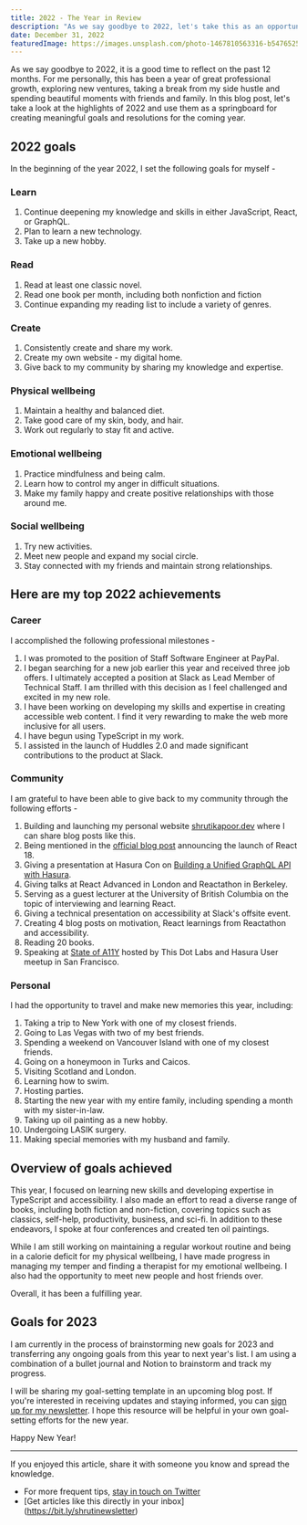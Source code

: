 ```yaml
---
title: 2022 - The Year in Review
description: "As we say goodbye to 2022, let's take this as an opportunity to reflect on the past 12 months. For me personally, this has been a year of great professional growth, exploring new ventures, taking a break from my side-hustle and spending beautiful moments with friends and family."
date: December 31, 2022
featuredImage: https://images.unsplash.com/photo-1467810563316-b5476525c0f9?ixlib=rb-4.0.3&ixid=MnwxMjA3fDB8MHxwaG90by1wYWdlfHx8fGVufDB8fHx8&auto=format&fit=crop&w=2338&q=80
---
```


As we say goodbye to 2022, it is a good time to reflect on the past 12 months. For me personally, this has been a year of great professional growth, exploring new ventures, taking a break from my side hustle and spending beautiful moments with friends and family. In this blog post, let's take a look at the highlights of 2022 and use them as a springboard for creating meaningful goals and resolutions for the coming year.

## 2022 goals

In the beginning of the year 2022, I set the following goals for myself -

### Learn

1. Continue deepening my knowledge and skills in either JavaScript, React, or GraphQL.
2. Plan to learn a new technology.
3. Take up a new hobby.

### Read

1. Read at least one classic novel.
2. Read one book per month, including both nonfiction and fiction
3. Continue expanding my reading list to include a variety of genres.

### Create

1. Consistently create and share my work.
2. Create my own website - my digital home.
3. Give back to my community by sharing my knowledge and expertise.

### Physical wellbeing

1. Maintain a healthy and balanced diet.
2. Take good care of my skin, body, and hair.
3. Work out regularly to stay fit and active.

### Emotional wellbeing

1. Practice mindfulness and being calm.
2. Learn how to control my anger in difficult situations.
3. Make my family happy and create positive relationships with those around me.

### Social wellbeing

1. Try new activities.
2. Meet new people and expand my social circle.
3. Stay connected with my friends and maintain strong relationships.

## Here are my top 2022 achievements

### Career

I accomplished the following professional milestones -

1. I was promoted to the position of Staff Software Engineer at PayPal.
2. I began searching for a new job earlier this year and received three job offers. I ultimately accepted a position at Slack as Lead Member of Technical Staff. I am thrilled with this decision as I feel challenged and excited in my new role.
3. I have been working on developing my skills and expertise in creating accessible web content. I find it very rewarding to make the web more inclusive for all users.
4. I have begun using TypeScript in my work.
5. I assisted in the launch of Huddles 2.0 and made significant contributions to the product at Slack.

### Community

I am grateful to have been able to give back to my community through the following efforts -

1. Building and launching my personal website [shrutikapoor.dev](https://shrutikapoor.dev/) where I can share blog posts like this.
1. Being mentioned in the [official blog post](https://reactjs.org/blog/2022/03/29/react-v18.html) announcing the launch of React 18.
1. Giving a presentation at Hasura Con on [Building a Unified GraphQL API with Hasura](https://hasura.io/events/hasura-con-2022/building-a-unified-api-using-graphql-joins/).
1. Giving talks at React Advanced in London and Reactathon in Berkeley.
1. Serving as a guest lecturer at the University of British Columbia on the topic of interviewing and learning React.
1. Giving a technical presentation on accessibility at Slack's offsite event.
1. Creating 4 blog posts on motivation, React learnings from Reactathon and accessibility.
1. Reading 20 books.
1. Speaking at [State of A11Y](https://www.youtube.com/watch?v=6hY-5KJRHwo&ab_channel=ThisDotMedia) hosted by This Dot Labs and Hasura User meetup in San Francisco.

### Personal

I had the opportunity to travel and make new memories this year, including:

1. Taking a trip to New York with one of my closest friends.
1. Going to Las Vegas with two of my best friends.
1. Spending a weekend on Vancouver Island with one of my closest friends.
1. Going on a honeymoon in Turks and Caicos.
1. Visiting Scotland and London.
1. Learning how to swim.
1. Hosting parties.
1. Starting the new year with my entire family, including spending a month with my sister-in-law.
1. Taking up oil painting as a new hobby.
1. Undergoing LASIK surgery.
1. Making special memories with my husband and family.

## Overview of goals achieved

This year, I focused on learning new skills and developing expertise in TypeScript and accessibility. I also made an effort to read a diverse range of books, including both fiction and non-fiction, covering topics such as classics, self-help, productivity, business, and sci-fi. In addition to these endeavors, I spoke at four conferences and created ten oil paintings.

While I am still working on maintaining a regular workout routine and being in a calorie deficit for my physical wellbeing, I have made progress in managing my temper and finding a therapist for my emotional wellbeing. I also had the opportunity to meet new people and host friends over.

Overall, it has been a fulfilling year.

## Goals for 2023

I am currently in the process of brainstorming new goals for 2023 and transferring any ongoing goals from this year to next year's list. I am using a combination of a bullet journal and Notion to brainstorm and track my progress.

I will be sharing my goal-setting template in an upcoming blog post. If you're interested in receiving updates and staying informed, you can [sign up for my newsletter](https://tinyletter.com/shrutikapoor). I hope this resource will be helpful in your own goal-setting efforts for the new year.

Happy New Year!

---

If you enjoyed this article, share it with someone you know and spread the knowledge.

- For more frequent tips, [stay in touch on Twitter](http://twitter.com/shrutikapoor08)
- [Get articles like this directly in your inbox] (https://bit.ly/shrutinewsletter)
